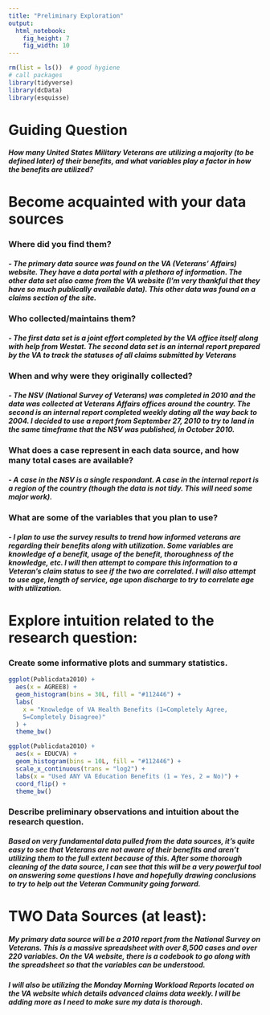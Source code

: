 ---
title: "Preliminary Exploration"
output: 
  html_notebook:
    fig_height: 7
    fig_width: 10
---
```{r message=FALSE}
rm(list = ls())  # good hygiene
# call packages
library(tidyverse)
library(dcData)
library(esquisse)
```
# Guiding Question
##### How many United States Military Veterans are utilizing a majority (to be defined later) of their benefits, and what variables play a factor in how the benefits are utilized?

# Become acquainted with your data sources
### Where did you find them?
##### - The primary data source was found on the VA (Veterans' Affairs) website. They have a data portal with a plethora of information. The other data set also came from the VA website (I'm very thankful that they have so much publically available data). This other data was found on a claims section of the site.
### Who collected/maintains them? 
##### - The first data set is a joint effort completed by the VA office itself along with help from Westat. The second data set is an internal report prepared by the VA to track the statuses of all claims submitted by Veterans
### When and why were they originally collected? 
##### - The NSV (National Survey of Veterans) was completed in 2010 and the data was collected at Veterans Affairs offices around the country. The second is an internal report completed weekly dating all the way back to 2004. I decided to use a report from September 27, 2010 to try to land in the same timeframe that the NSV was published, in October 2010.
### What does a case represent in each data source, and how many total cases are available?
##### - A case in the NSV is a single respondant. A case in the internal report is a region of the country (though the data is not tidy. This will need some major work).
### What are some of the variables that you plan to use? 
##### - I plan to use the survey results to trend how informed veterans are regarding their benefits along with utilization. Some variables are knowledge of a benefit, usage of the benefit, thoroughness of the knowledge, etc. I will then attempt to compare this information to a Veteran's claim status to see if the two are correlated. I will also attempt to use age, length of service, age upon discharge to try to correlate age with utilization.

# Explore intuition related to the research question:
### Create some informative plots and summary statistics.
```{r}
ggplot(Publicdata2010) +
  aes(x = AGREE8) +
  geom_histogram(bins = 30L, fill = "#112446") +
  labs(
    x = "Knowledge of VA Health Benefits (1=Completely Agree,
    5=Completely Disagree)"
  ) +
  theme_bw()
```
```{r}
ggplot(Publicdata2010) +
  aes(x = EDUCVA) +
  geom_histogram(bins = 10L, fill = "#112446") +
  scale_x_continuous(trans = "log2") +
  labs(x = "Used ANY VA Education Benefits (1 = Yes, 2 = No)") +
  coord_flip() +
  theme_bw()
```
### Describe preliminary observations and intuition about the research question.
##### Based on very fundamental data pulled from the data sources, it's quite easy to see that Veterans are not aware of their benefits and aren't utilizing them to the full extent because of this. After some thorough cleaning of the data source, I can see that this will be a very powerful tool on answering some questions I have and hopefully drawing conclusions to try to help out the Veteran Community going forward.

# TWO Data Sources (at least): 
##### My primary data source will be a 2010 report from the National Survey on Veterans. This is a massive spreadsheet with over 8,500 cases and over 220 variables. On the VA website, there is a codebook to go along with the spreadsheet so that the variables can be understood.
##### I will also be utilizing the Monday Morning Workload Reports located on the VA website which details advanced claims data weekly. I will be adding more as I need to make sure my data is thorough.
